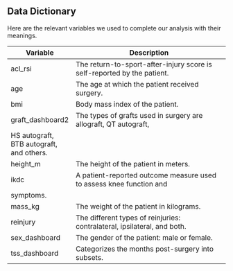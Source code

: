## Data Dictionary

Here are the relevant variables we used to complete our analysis with their meanings. 


| Variable               | Description                                                             |
|------------------------|-------------------------------------------------------------------------|
| acl_rsi                | The return-to-sport-after-injury score is self-reported by the patient. |
| age                    | The age at which the patient received surgery.                          |
| bmi                    | Body mass index of the patient.                                         |
| graft_dashboard2       | The types of grafts used in surgery are allograft, QT autograft,        
|                          HS autograft, BTB autograft, and others.                                |
| height_m               | The height of the patient in meters.                                    |  
| ikdc                   | A patient-reported outcome measure used to assess knee function and 
|                          symptoms.                                                               |
| mass_kg                | The weight of the patient in kilograms.                                 |
| reinjury               | The different types of reinjuries: contralateral, ipsilateral, and both.|
| sex_dashboard          | The gender of the patient: male or female.                              |
| tss_dashboard          | Categorizes the months post-surgery into subsets.                       |